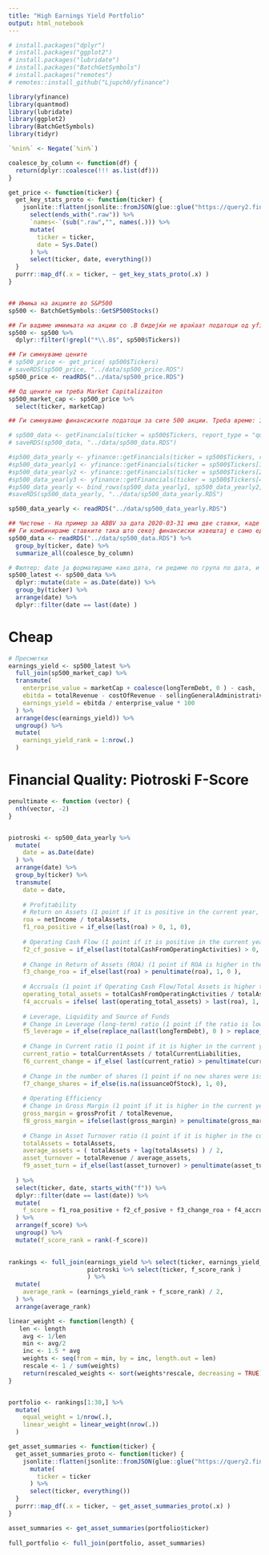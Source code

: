 ```yaml
---
title: "High Earnings Yield Portfolio"
output: html_notebook
---
```


```r
# install.packages("dplyr")
# install.packages("ggplot2")
# install.packages("lubridate")
# install.packages("BatchGetSymbols")
# install.packages("remotes")
# remotes::install_github("Ljupch0/yfinance")
```




```r
library(yfinance)
library(quantmod)
library(lubridate)
library(ggplot2)
library(BatchGetSymbols)
library(tidyr)

`%nin%` <- Negate(`%in%`)

coalesce_by_column <- function(df) {
  return(dplyr::coalesce(!!! as.list(df)))
}

get_price <- function(ticker) {
  get_key_stats_proto <- function(ticker) {
    jsonlite::flatten(jsonlite::fromJSON(glue::glue("https://query2.finance.yahoo.com/v10/finance/quoteSummary/{ticker}?modules=price"))[[1]][[1]][[1]]) %>% 
      select(ends_with(".raw")) %>% 
      `names<-`(sub(".raw","", names(.))) %>% 
      mutate(
        ticker = ticker,
        date = Sys.Date()
      ) %>% 
      select(ticker, date, everything())
  }
  purrr::map_df(.x = ticker, ~ get_key_stats_proto(.x) )
}



```


```r
## Имиња на акциите во S&P500
sp500 <- BatchGetSymbols::GetSP500Stocks()

## Ги вадиме имиињата на акции со .B бидејќи не враќаат податоци од yfinance
sp500 <- sp500 %>% 
  dplyr::filter(!grepl("*\\.B$", sp500$Tickers))

## Ги симнуваме цените
# sp500_price <- get_price( sp500$Tickers)
# saveRDS(sp500_price, "../data/sp500_price.RDS")
sp500_price <- readRDS("../data/sp500_price.RDS")

## Од цените ни треба Market Capitalizaiton
sp500_market_cap <- sp500_price %>% 
  select(ticker, marketCap)


```

```r
## Ги симнуваме финансиските податоци за сите 500 акции. Треба време: 1500 API Повикувања

# sp500_data <- getFinancials(ticker = sp500$Tickers, report_type = "quarterly")
# saveRDS(sp500_data, "../data/sp500_data.RDS")

#sp500_data_yearly <- yfinance::getFinancials(ticker = sp500$Tickers, report_type = "yearly")
#sp500_data_yearly1 <- yfinance::getFinancials(ticker = sp500$Tickers[1:200], report_type = "yearly")
#sp500_data_yearly2 <- yfinance::getFinancials(ticker = sp500$Tickers[201:400], report_type = "yearly")
#sp500_data_yearly3 <- yfinance::getFinancials(ticker = sp500$Tickers[401:503], report_type = "yearly")
#sp500_data_yearly <- bind_rows(sp500_data_yearly1, sp500_data_yearly2, sp500_data_yearly3)
#saveRDS(sp500_data_yearly, "../data/sp500_data_yearly.RDS")

sp500_data_yearly <- readRDS("../data/sp500_data_yearly.RDS")

## Чистење - На пример за ABBV за дата 2020-03-31 има две ставки, каде втората има само податок за minorityInterest кој фали кај првата.
## Ги комбинираме ставките така што секој финансиски извештај е само една ставка
sp500_data <- readRDS("../data/sp500_data.RDS") %>% 
  group_by(ticker, date) %>% 
  summarize_all(coalesce_by_column)
```


```r
# Филтер: date ја форматираме како дата, ги редиме по група по дата, и го филтрираме последниот извештај
sp500_latest <- sp500_data %>% 
  dplyr::mutate(date = as.Date(date)) %>%
  group_by(ticker) %>% 
  arrange(date) %>% 
  dplyr::filter(date == last(date) )
```


# Cheap
```r
# Пресметки
earnings_yield <- sp500_latest %>% 
  full_join(sp500_market_cap) %>% 
  transmute(
    enterprise_value = marketCap + coalesce(longTermDebt, 0 ) - cash,
    ebitda = totalRevenue - costOfRevenue - sellingGeneralAdministrative - replace_na(researchDevelopment, 0),
    earnings_yield = ebitda / enterprise_value * 100
  ) %>% 
  arrange(desc(earnings_yield)) %>% 
  ungroup() %>% 
  mutate(
    earnings_yield_rank = 1:nrow(.)
  )
```


# Financial Quality: Piotroski F-Score












```r

penultimate <- function (vector) {
  nth(vector, -2)
}


piotroski <- sp500_data_yearly %>%
  mutate(
    date = as.Date(date)
  ) %>% 
  arrange(date) %>% 
  group_by(ticker) %>% 
  transmute(
    date = date,
    
    # Profitability
    # Return on Assets (1 point if it is positive in the current year, 0 otherwise);
    roa = netIncome / totalAssets,
    f1_roa_positive = if_else(last(roa) > 0, 1, 0),
    
    # Operating Cash Flow (1 point if it is positive in the current year, 0 otherwise);
    f2_cf_posive = if_else(last(totalCashFromOperatingActivities) > 0, 1, 0 ),
    
    # Change in Return of Assets (ROA) (1 point if ROA is higher in the current year compared to the previous one, 0 otherwise);
    f3_change_roa = if_else(last(roa) > penultimate(roa), 1, 0 ),
    
    # Accruals (1 point if Operating Cash Flow/Total Assets is higher than ROA in the current year, 0 otherwise);
    operating_total_assets = totalCashFromOperatingActivities / totalAssets,
    f4_accruals = ifelse( last(operating_total_assets) > last(roa), 1, 0 ),
    
    # Leverage, Liquidity and Source of Funds
    # Change in Leverage (long-term) ratio (1 point if the ratio is lower this year compared to the previous one, 0 otherwise);
    f5_leverage = if_else(replace_na(last(longTermDebt), 0 ) > replace_na( penultimate(longTermDebt), 0 ) , 1, 0),
    
    # Change in Current ratio (1 point if it is higher in the current year compared to the previous one, 0 otherwise);
    current_ratio = totalCurrentAssets / totalCurrentLiabilities,
    f6_current_change = if_else( last(current_ratio) > penultimate(current_ratio), 1, 0 ),
    
    # Change in the number of shares (1 point if no new shares were issued during the last year);
    f7_change_shares = if_else(is.na(issuanceOfStock), 1, 0),
    
    # Operating Efficiency
    # Change in Gross Margin (1 point if it is higher in the current year compared to the previous one, 0 otherwise);
    gross_margin = grossProfit / totalRevenue,
    f8_gross_margin = ifelse(last(gross_margin) > penultimate(gross_margin), 1, 0 ),
    
    # Change in Asset Turnover ratio (1 point if it is higher in the current year compared to the previous one, 0 otherwise);
    totalAssets = totalAssets,
    average_assets = ( totalAssets + lag(totalAssets) ) / 2,
    asset_turnover = totalRevenue / average_assets,
    f9_asset_turn = if_else(last(asset_turnover) > penultimate(asset_turnover), 1, 0)
    
  ) %>% 
  select(ticker, date, starts_with("f")) %>% 
  dplyr::filter(date == last(date)) %>%  
  mutate(
    f_score = f1_roa_positive + f2_cf_posive + f3_change_roa + f4_accruals + f5_leverage + f6_current_change + f7_change_shares + f8_gross_margin + f9_asset_turn
  ) %>% 
  arrange(f_score) %>% 
  ungroup() %>% 
  mutate(f_score_rank = rank(-f_score))
  

```


```r
rankings <- full_join(earnings_yield %>% select(ticker, earnings_yield_rank),
                      piotroski %>% select(ticker, f_score_rank )
                      ) %>% 
  mutate(
    average_rank = (earnings_yield_rank + f_score_rank) / 2,
  ) %>% 
  arrange(average_rank)
```

```r
linear_weight <- function(length) {
   len <- length
    avg <- 1/len
    min <- avg/2
    inc <- 1.5 * avg
    weights <- seq(from = min, by = inc, length.out = len)
    rescale <- 1 / sum(weights)
    return(rescaled_weights <- sort(weights*rescale, decreasing = TRUE) )
}


portfolio <- rankings[1:30,] %>% 
  mutate(
    equal_weight = 1/nrow(.),
    linear_weight = linear_weight(nrow(.))
  )
```


```r
get_asset_summaries <- function(ticker) {
  get_asset_summaries_proto <- function(ticker) {
    jsonlite::flatten(jsonlite::fromJSON(glue::glue("https://query2.finance.yahoo.com/v10/finance/quoteSummary/{ticker}?modules=summaryProfile"))[[1]][[1]][[1]]) %>% 
      mutate(
        ticker = ticker
      ) %>%
      select(ticker, everything())
  }
  purrr::map_df(.x = ticker, ~ get_asset_summaries_proto(.x) )
}
```


```r
asset_summaries <- get_asset_summaries(portfolio$ticker) 
  
full_portfolio <- full_join(portfolio, asset_summaries)
```





























